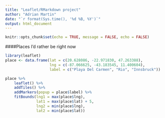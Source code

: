 ```yaml
---
title: "Leaflet/RMarkdown project"
author: "Adrian Martin"
date: "`r format(Sys.time(), '%d %B, %Y')`"
output: html_document
---
```


```r
knitr::opts_chunk$set(echo = TRUE, message = FALSE, echo = FALSE)
```

####Places I'd rather be right now

```r
library(leaflet)
place <- data.frame(lat = c(20.628086, -22.971830, 47.263388), 
                    lng = c(-87.066625, -43.183545, 11.400604),
                    label = c("Playa Del Carmen", "Rio", "Innsbruck"))

place %>%
    leaflet() %>%
    addTiles() %>%
    addMarkers(popup = place$label) %>%
    fitBounds(lng1 = max(place$lng),
              lat1 = max(place$lat) + 5,
              lng2 = min(place$lng),
              lat2 = min(place$lat))
```




